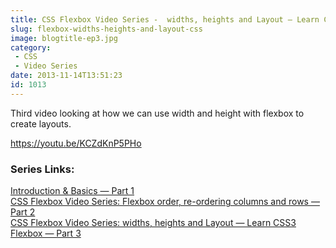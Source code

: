 ```yaml
---
title: CSS Flexbox Video Series -  widths, heights and Layout — Learn CSS3 Flexbox — 3/6
slug: flexbox-widths-heights-and-layout-css
image: blogtitle-ep3.jpg
category:
 - CSS
 - Video Series
date: 2013-11-14T13:51:23
id: 1013
---
```


Third video looking at how we can use width and height with flexbox to create layouts.

https://youtu.be/KCZdKnP5PHo

<h3>Series Links:</h3>
<a href="http://wesbos.com/flexbox-basics/">Introduction & Basics — Part 1</a><br/>
<a href="http://wesbos.com/css-flexbox-order-reordering-columns/">CSS Flexbox Video Series: Flexbox order, re-ordering columns and rows — Part 2</a><br/>
<a href="http://wesbos.com/flexbox-widths-heights-and-layout-css/">CSS Flexbox Video Series: widths, heights and Layout — Learn CSS3 Flexbox — Part 3</a><br/>
